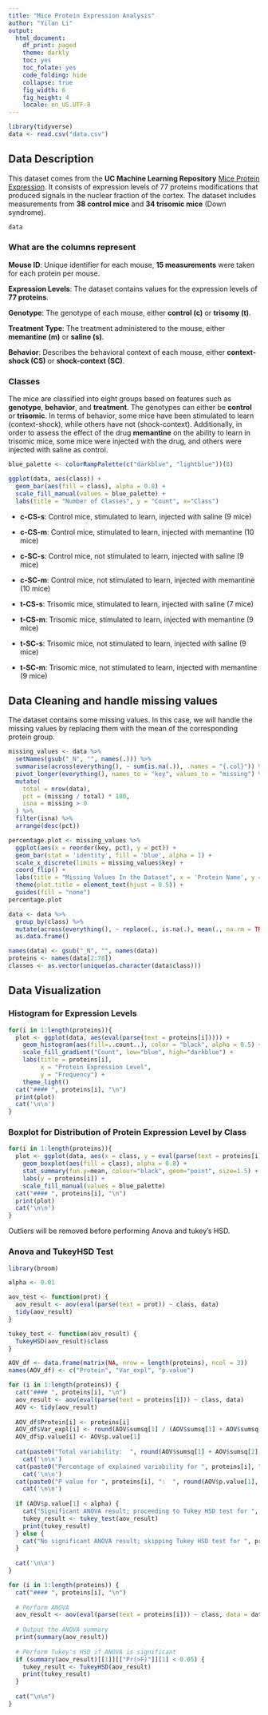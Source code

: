 ```yaml
---
title: "Mice Protein Expression Analysis"
author: "Yilan Li"
output:
  html_document:
    df_print: paged
    theme: darkly
    toc: yes
    toc_folate: yes
    code_folding: hide
    collapse: true
    fig_width: 6
    fig_height: 4
    locale: en_US.UTF-8
---
```


```r
library(tidyverse)
data <- read.csv("data.csv")
```

## Data Description

This dataset comes from the **UC Machine Learning Repository** [Mice Protein Expression](https://archive.ics.uci.edu/dataset/342/mice+protein+expression). It consists of expression levels of 77 proteins modifications that produced signals in the nuclear fraction of the cortex. The dataset includes measurements from **38 control mice** and **34 trisomic mice** (Down syndrome).

```r
data
```

### What are the columns represent

**Mouse ID**: Unique identifier for each mouse, **15 measurements** were taken for each protein per mouse.

**Expression Levels**: The dataset contains values for the expression levels of **77 proteins**.

**Genotype**: The genotype of each mouse, either **control (c)** or **trisomy (t)**.

**Treatment Type**: The treatment administered to the mouse, either **memantine (m)** or **saline (s)**.

**Behavior**: Describes the behavioral context of each mouse, either **context-shock (CS)** or **shock-context (SC)**.

### Classes

The mice are classified into eight groups based on features such as **genotype**, **behavior**, and **treatment**. The genotypes can either be **control** or **trisomic**. In terms of behavior, some mice have been stimulated to learn (context-shock), while others have not (shock-context). Additionally, in order to assess the effect of the drug **memantine** on the ability to learn in trisomic mice, some mice were injected with the drug, and others were injected with saline as control.

```r
blue_palette <- colorRampPalette(c("darkblue", "lightblue"))(8)

ggplot(data, aes(class)) +
  geom_bar(aes(fill = class), alpha = 0.8) +
  scale_fill_manual(values = blue_palette) +
  labs(title = "Number of Classes", y = "Count", x="Class")
```

-   **c-CS-s**: Control mice, stimulated to learn, injected with saline (9 mice)

-   **c-CS-m**: Control mice, stimulated to learn, injected with memantine (10 mice)

-   **c-SC-s**: Control mice, not stimulated to learn, injected with saline (9 mice)

-   **c-SC-m**: Control mice, not stimulated to learn, injected with memantine (10 mice)

-   **t-CS-s**: Trisomic mice, stimulated to learn, injected with saline (7 mice)

-   **t-CS-m**: Trisomic mice, stimulated to learn, injected with memantine (9 mice)

-   **t-SC-s**: Trisomic mice, not stimulated to learn, injected with saline (9 mice)

-   **t-SC-m**: Trisomic mice, not stimulated to learn, injected with memantine (9 mice)

## Data Cleaning and handle missing values

The dataset contains some missing values. In this case, we will handle the missing values by replacing them with the mean of the corresponding protein group.

```r
missing_values <- data %>%
  setNames(gsub("_N", "", names(.))) %>%
  summarise(across(everything(), ~ sum(is.na(.)), .names = "{.col}")) %>%
  pivot_longer(everything(), names_to = "key", values_to = "missing") %>%
  mutate(
    total = nrow(data),
    pct = (missing / total) * 100,
    isna = missing > 0
  ) %>%
  filter(isna) %>%
  arrange(desc(pct))

percentage.plot <- missing_values %>%
  ggplot(aes(x = reorder(key, pct), y = pct)) +
  geom_bar(stat = 'identity', fill = 'blue', alpha = 1) +
  scale_x_discrete(limits = missing_values$key) +
  coord_flip() +
  labs(title = "Missing Values In the Dataset", x = 'Protein Name', y = "Percentage of Missing Values") +
  theme(plot.title = element_text(hjust = 0.5)) + 
  guides(fill = "none")
percentage.plot
```

```r
data <- data %>%
  group_by(class) %>%
  mutate(across(everything(), ~ replace(., is.na(.), mean(., na.rm = TRUE)))) %>%
  as.data.frame()

names(data) <- gsub("_N", "", names(data))
proteins <- names(data[2:78])
classes <- as.vector(unique(as.character(data$class)))
```

## Data Visualization

### Histogram for Expression Levels {.tabset .tabset-fade .tabset-pills}

```r
for(i in 1:length(proteins)){
  plot <- ggplot(data, aes(eval(parse(text = proteins[i])))) +
    geom_histogram(aes(fill=..count..), color = "black", alpha = 0.5) +
    scale_fill_gradient("Count", low="blue", high="darkblue") +
    labs(title = proteins[i],
         x = "Protein Expression Level",
         y = "Frequency") +
    theme_light()
  cat("#### ", proteins[i], "\n")
  print(plot)
  cat('\n\n')
}
```

### Boxplot for Distribution of Protein Expression Level by Class {.tabset .tabset-fade .tabset-pills}

```r
for(i in 1:length(proteins)){
  plot <- ggplot(data, aes(x = class, y = eval(parse(text = proteins[i])))) +
    geom_boxplot(aes(fill = class), alpha = 0.8) +
    stat_summary(fun.y=mean, colour="black", geom="point", size=1.5) +
    labs(y = proteins[i]) +
    scale_fill_manual(values = blue_palette)
  cat("#### ", proteins[i], "\n")
  print(plot)
  cat('\n\n')
}
```
Outliers will be removed before performing Anova and tukey's HSD.

### Anova and TukeyHSD Test {.tabset .tabset-fade .tabset-pills}

```r
library(broom)

alpha <- 0.01

aov_test <- function(prot) {
  aov_result <- aov(eval(parse(text = prot)) ~ class, data)
  tidy(aov_result)
}

tukey_test <- function(aov_result) {
  TukeyHSD(aov_result)$class
}

AOV_df <- data.frame(matrix(NA, nrow = length(proteins), ncol = 3))
names(AOV_df) <- c("Protein", "Var_expl", "p.value")

for (i in 1:length(proteins)) {
  cat("#### ", proteins[i], "\n")
  aov_result <- aov(eval(parse(text = proteins[i])) ~ class, data)
  AOV <- tidy(aov_result)
  
  AOV_df$Protein[i] <- proteins[i]
  AOV_df$Var_expl[i] <- round(AOV$sumsq[1] / (AOV$sumsq[1] + AOV$sumsq[2]), 2)
  AOV_df$p.value[i] <- AOV$p.value[1]
  
  cat(paste0("Total variability:  ", round(AOV$sumsq[1] + AOV$sumsq[2], 2)), "\n")
    cat('\n\n')
  cat(paste0("Percentage of explained variability for ", proteins[i], ":  ", round(AOV$sumsq[1] * 100 / (AOV$sumsq[1] + AOV$sumsq[2]), 2), "%\n"))
    cat('\n\n')
  cat(paste0("P value for ", proteins[i], ":  ", round(AOV$p.value[1], 5)), "\n\n")
    cat('\n\n')
  
  if (AOV$p.value[1] < alpha) {
    cat("Significant ANOVA result; proceeding to Tukey HSD test for ", proteins[i], "\n")
    tukey_result <- tukey_test(aov_result)
    print(tukey_result)
  } else {
    cat("No significant ANOVA result; skipping Tukey HSD test for ", proteins[i], "\n")
  }
  
  cat('\n\n')
}
```


```r
for (i in 1:length(proteins)) {
  cat("#### ", proteins[i], "\n")
  
  # Perform ANOVA
  aov_result <- aov(eval(parse(text = proteins[i])) ~ class, data = data)
  
  # Output the ANOVA summary
  print(summary(aov_result))
  
  # Perform Tukey's HSD if ANOVA is significant
  if (summary(aov_result)[[1]][["Pr(>F)"]][1] < 0.05) {
    tukey_result <- TukeyHSD(aov_result)
    print(tukey_result)
  }
  
  cat("\n\n")
}
```
